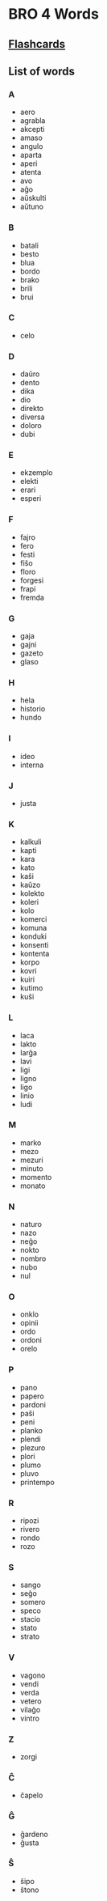 # BRO 4 Words
## [Flashcards](https://scholarsome.com/study-set/79b8940b-4fcf-4da6-ba2c-2f28f7bfaa69)

## List of words

### A
- aero
- agrabla
- akcepti
- amaso
- angulo
- aparta
- aperi
- atenta
- avo
- aĝo
- aŭskulti
- aŭtuno

### B
- batali
- besto
- blua
- bordo
- brako
- brili
- brui

### C
- celo

### D
- daŭro
- dento
- dika
- dio
- direkto
- diversa
- doloro
- dubi

### E
- ekzemplo
- elekti
- erari
- esperi

### F
- fajro
- fero
- festi
- fiŝo
- floro
- forgesi
- frapi
- fremda

### G
- gaja
- gajni
- gazeto
- glaso

### H
- hela
- historio
- hundo

### I
- ideo
- interna

### J
- justa

### K
- kalkuli
- kapti
- kara
- kato
- kaŝi
- kaŭzo
- kolekto
- koleri
- kolo
- komerci
- komuna
- konduki
- konsenti
- kontenta
- korpo
- kovri
- kuiri
- kutimo
- kuŝi

### L
- laca
- lakto
- larĝa
- lavi
- ligi
- ligno
- ligo
- linio
- ludi

### M
- marko
- mezo
- mezuri
- minuto
- momento
- monato

### N
- naturo
- nazo
- neĝo
- nokto
- nombro
- nubo
- nul

### O
- onklo
- opinii
- ordo
- ordoni
- orelo

### P
- pano
- papero
- pardoni
- paŝi
- peni
- planko
- plendi
- plezuro
- plori
- plumo
- pluvo
- printempo

### R
- ripozi
- rivero
- rondo
- rozo

### S
- sango
- seĝo
- somero
- speco
- stacio
- stato
- strato

### V
- vagono
- vendi
- verda
- vetero
- vilaĝo
- vintro

### Z
- zorgi

### Ĉ
- ĉapelo

### Ĝ
- ĝardeno
- ĝusta

### Ŝ
- ŝipo
- ŝtono


